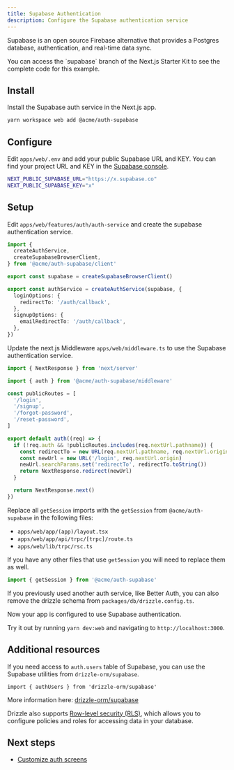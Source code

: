 ```yaml
---
title: Supabase Authentication
description: Configure the Supabase authentication service
---
```


Supabase is an open source Firebase alternative that provides a Postgres database, authentication, and real-time data sync.

<Info>
  You can access the `supabase` branch of the Next.js Starter Kit to see the
  complete code for this example.
</Info>

## Install

Install the Supabase auth service in the Next.js app.

```bash
yarn workspace web add @acme/auth-supabase
```

## Configure

Edit `apps/web/.env` and add your public Supabase URL and KEY. You can find your project URL and KEY in the [Supabase console](https://supabase.com/dashboard).

```bash
NEXT_PUBLIC_SUPABASE_URL="https://x.supabase.co"
NEXT_PUBLIC_SUPABASE_KEY="x"
```

## Setup

Edit `apps/web/features/auth/auth-service` and create the supabase authentication service.

```ts
import {
  createAuthService,
  createSupabaseBrowserClient,
} from '@acme/auth-supabase/client'

export const supabase = createSupabaseBrowserClient()

export const authService = createAuthService(supabase, {
  loginOptions: {
    redirectTo: '/auth/callback',
  },
  signupOptions: {
    emailRedirectTo: '/auth/callback',
  },
})
```

Update the next.js Middleware `apps/web/middleware.ts` to use the Supabase authentication service.

```ts
import { NextResponse } from 'next/server'

import { auth } from '@acme/auth-supabase/middleware'

const publicRoutes = [
  '/login',
  '/signup',
  '/forgot-password',
  '/reset-password',
]

export default auth((req) => {
  if (!req.auth && !publicRoutes.includes(req.nextUrl.pathname)) {
    const redirectTo = new URL(req.nextUrl.pathname, req.nextUrl.origin)
    const newUrl = new URL('/login', req.nextUrl.origin)
    newUrl.searchParams.set('redirectTo', redirectTo.toString())
    return NextResponse.redirect(newUrl)
  }

  return NextResponse.next()
})
```

Replace all `getSession` imports with the `getSession` from `@acme/auth-supabase` in the following files:

- `apps/web/app/(app)/layout.tsx`
- `apps/web/app/api/trpc/[trpc]/route.ts`
- `apps/web/lib/trpc/rsc.ts`

If you have any other files that use `getSession` you will need to replace them as well.

```ts
import { getSession } from '@acme/auth-supabase'
```

If you previously used another auth service, like Better Auth, you can also remove the drizzle schema from `packages/db/drizzle.config.ts`.

Now your app is configured to use Supabase authentication.

Try it out by running `yarn dev:web` and navigating to `http://localhost:3000`.

## Additional resources

If you need access to `auth.users` table of Supabase, you can use the Supabase utilities from `drizzle-orm/supabase`.

```tsx
import { authUsers } from 'drizzle-orm/supabase'
```

More information here: [drizzle-orm/supabase](https://github.com/drizzle-team/drizzle-orm/tree/main/src/supabase)

Drizzle also supports [Row-level security (RLS)](https://orm.drizzle.team/docs/rls), which allows you to configure policies and roles for accessing data in your database.

## Next steps

- [Customize auth screens](/docs/nextjs-starter-kit/authentication/customize-auth-screens)
